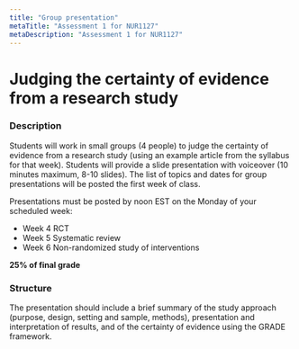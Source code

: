 ```yaml
---
title: "Group presentation"
metaTitle: "Assessment 1 for NUR1127"
metaDescription: "Assessment 1 for NUR1127"
---
```


# Judging the certainty of evidence from a research study

### Description

Students will work in small groups (4 people) to judge the certainty of evidence from a research study (using an example article from the syllabus for that week). Students will provide a slide presentation with voiceover (10 minutes maximum, 8-10 slides). The list of topics and dates for group presentations will be posted the first week of class.

Presentations must be posted by noon EST on the Monday of your scheduled week:

- Week 4 RCT
- Week 5 Systematic review
- Week 6 Non-randomized study of interventions

**25% of final grade**

### Structure

The presentation should include a brief summary of the study approach (purpose, design, setting and sample, methods), presentation and interpretation of results, and of the certainty of evidence using the GRADE framework.
